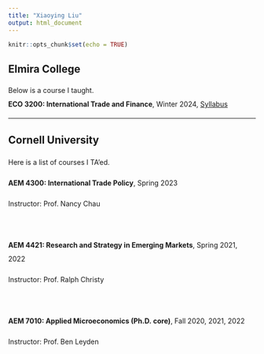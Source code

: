```yaml
---
title: "Xiaoying Liu"
output: html_document
---
```


```r
knitr::opts_chunk$set(echo = TRUE)
```

<style>
  h1.title {
    display: none;
  }
  .column-left {
    float: left;
    width: 65%;
    text-align: left;
  }
  .column-right {
    float: right;
    width: 30%;
    text-align: right;
  }
</style>


## Elmira College

<div style="line-height: 2em;">

Below is a course I taught. \
**ECO 3200: International Trade and Finance**, Winter 2024, [Syllabus](files/ECO3200_01_XiaoyingLiu_WI24.pdf)

---

## Cornell University

Here is a list of courses I TA'ed.

**AEM 4300: International Trade Policy**, Spring 2023

Instructor: Prof. Nancy Chau

\

**AEM 4421: Research and Strategy in Emerging Markets**, Spring 2021, 2022

Instructor: Prof. Ralph Christy

\

**AEM 7010: Applied Microeconomics (Ph.D. core)**, Fall 2020, 2021, 2022

Instructor: Prof. Ben Leyden



</div>
